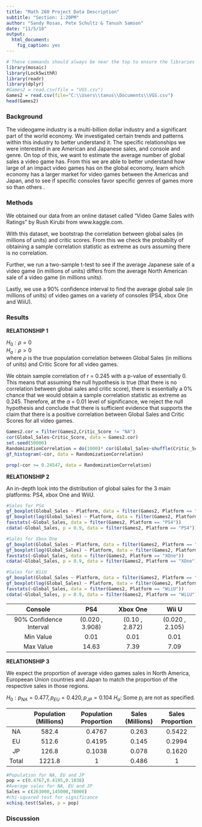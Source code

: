 ```yaml
---
title: "Math 260 Project Data Description"
subtitle: "Section: 1:20PM"
author: "Sandy Rosas, Pete Schultz & Tanush Samson"
date: "11/5/18"
output: 
  html_document: 
    fig_caption: yes
---
```



```r
# These commands should always be near the top to ensure the libraries are loaded before the analysis.
library(mosaic)
library(Lock5withR)
library(readr)
library(dplyr)
#Games2 = read.csv(file = "VGS.csv")
Games2 = read.csv(file="C:\\Users\\tanus\\Documents\\VGS.csv")
head(Games2)
```

### Background
The videogame industry is a multi-billion dollar industry and a significant part of the world economy. We investigated certain trends and patterns within this industry to better understand it. The specific relationships we were interested in are American and Japanese sales, and console and genre. On top of this, we want to estimate the average number of global sales a video game has. From this we are able to better understand how large of an impact video games has on the global economy, learn which economy has a larger market for video games between the Americas and Japan, and to see if specific consoles favor specific genres of games more so than others .


### Methods
We obtained our data from an online dataset called "Video Game Sales with Ratings" by Rush Kirubi from www.kaggle.com.  

With this dataset, we bootstrap the correlation between global sales (in millions of units) and critic scores. From this we check the probabilty of obtaining a sample correlation statistic as extreme as ours assuming there is no correlation.  

Further, we run a two-sample t-test to see if the average Japanese sale of a video game  (in millions of units) differs from the average North American sale of a video game (in millions units).  

Lastly, we use a 90% confidence interval to find the average global sale (in millions of units) of video games on a variety of consoles (PS4, xbox One and WiiU).  

### Results

**RELATIONSHIP 1**  

$H_0: \rho = 0$  
$H_a: \rho > 0$  
where $\rho$ is the true population correlation between Global Sales (in millions of units) and Critic Score for all video games.

We obtain sample correlation of r = 0.245 with a p-value of essentially 0. This means that assuming the null hypothesis is true (that there is no correlation between global sales and critic score), there is essentially a 0% chance that we would obtain a sample correlation statistic as extreme as 0.245. Therefore, at the $\alpha$ = 0.01 level of significance, we reject the null hypothesis and conclude that there is sufficient evidence that supports the claim that there is a positive correlation between Global Sales and Critic Scores for all video games.  

```r
Games2.cor = filter(Games2,Critic_Score != "NA")
cor(Global_Sales~Critic_Score, data = Games2.cor)
set.seed(50000)
RandomizationCorrelation = do(1000)* cor(Global_Sales~shuffle(Critic_Score), data = Games2.cor)
gf_histogram(~cor, data = RandomizationCorrelation)
```
```r
prop(~cor >= 0.24547, data = RandomizationCorrelation)
```

**RELATIONSHIP 2**

An in-depth look into the distribution of global sales for the 3 main platforms: PS4, xbox One and WiiU.

```r
#Sales for PS4
gf_boxplot(Global_Sales ~ Platform, data = filter(Games2, Platform == "PS4"))
gf_boxplot(log(Global_Sales) ~ Platform, data = filter(Games2, Platform == "PS4"))
favstats(~Global_Sales, data = filter(Games2, Platform == "PS4"))
cdata(~Global_Sales, p = 0.9, data = filter(Games2, Platform == "PS4"))
```

```r
#Sales for Xbox One
gf_boxplot(Global_Sales ~ Platform, data = filter(Games2, Platform == "XOne"))
gf_boxplot(log(Global_Sales) ~ Platform, data = filter(Games2, Platform == "XOne"))
favstats(~Global_Sales, data = filter(Games2, Platform == "XOne"))
cdata(~Global_Sales, p = 0.9, data = filter(Games2, Platform == "XOne"))
```

```r
#Sales for WiiU
gf_boxplot(Global_Sales ~ Platform, data = filter(Games2, Platform == "WiiU"))
gf_boxplot(log(Global_Sales) ~ Platform, data = filter(Games2, Platform == "WiiU"))
favstats(~Global_Sales, data = filter(Games2, Platform == "WiiU"))
cdata(~Global_Sales, p = 0.9, data = filter(Games2, Platform == "WiiU"))
```


|         Console         |       PS4       |    Xbox One    |      Wii U      |
|:-----------------------:|:---------------:|:--------------:|:---------------:|
| 90% Confidence Interval | (0.020 , 3.908) | (0.10 , 2.872) | (0.020 , 2.105) |
|        Min Value        |       0.01      |      0.01      |       0.01      |
|        Max Value        |      14.63      |      7.39      |       7.09      | 

**RELATIONSHIP 3**

We expect the proportion of average video games sales in North America, Europeean Union countries and Japan to match the proportion of the respective sales in those regions.

$H_0: p_{NA} = 0.477, p_{EU} = 0.420, p_{JP} = 0.104$ 
$H_a:$ Some $p_i$ are not as specified.

|       | Population (Millions) | Population Proportion | Sales (Millions) | Sales Proportion |
|:-----:|:---------------------:|:---------------------:|:----------------:|:----------------:|
|   NA  |         582.4         |         0.4767        |       0.263      |      0.5422      |
|   EU  |         512.6         |         0.4195        |       0.145      |      0.2994      |
|   JP  |         126.8         |         0.1038        |       0.078      |      0.1620      |
| Total |         1221.8        |           1           |       0.486      |         1        |

```r
#Population for NA, EU and JP
pop = c(0.4767,0.4195,0.1038)
#Average sales for NA, EU and JP
Sales = c(263000,145000,78000)
#chi-squared test for significance 
xchisq.test(Sales, p = pop)
```




### Discussion
